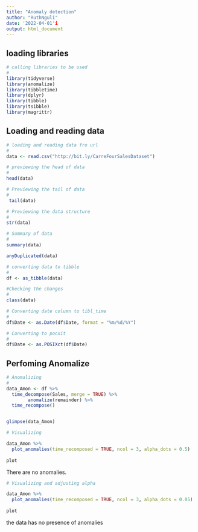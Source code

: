 ---
title: "Anomaly detection"
author: "RuthNguli"
date: '2022-04-01'i
output: html_document
---

## loading libraries
```{r}
# calling libraries to be used
#
library(tidyverse)
library(anomalize)
library(tibbletime)
library(dplyr)
library(tibble)
library(tsibble)
library(magrittr)
```

## Loading and reading data

```{r}
# loading and reading data fro url
#
data <- read.csv("http://bit.ly/CarreFourSalesDataset")

# previewing the head of data
#
head(data)
```
```{r}
# Previewing the tail of data
#
 tail(data)
```


```{r}
# Previewing the data structure 
#
str(data)
```


```{r}
# Summary of data
# 
summary(data)

```
```{r}
anyDuplicated(data)
```
```{r}
# converting data to tibble
#
df <- as_tibble(data)

#Checking the changes
#
class(data)
```

```{r}
# Converting date column to tibl_time
#
df$Date <- as.Date(df$Date, format = "%m/%d/%Y")

# Converting to pocxit
#
df$Date <- as.POSIXct(df$Date)

```


## Perfoming Anomalize

```{r}
# Anomalizing
# 
data_Amon <- df %>%
  time_decompose(Sales, merge = TRUE) %>% 
        anomalize(remainder) %>% 
  time_recompose()


glimpse(data_Amon)
```

```{r}
# Visualizing

data_Amon %>% 
  plot_anomalies(time_recomposed = TRUE, ncol = 3, alpha_dots = 0.5)
  
plot

```
There are no anomalies.

```{r}
# Visualizing and adjusting alpha

data_Amon %>% 
  plot_anomalies(time_recomposed = TRUE, ncol = 3, alpha_dots = 0.05)
  
plot

```
the data has no presence of anomalies


